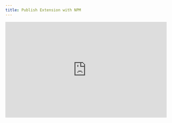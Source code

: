 ```yaml
---
title: Publish Extension with NPM
---
```


<div class="not-content">
  <iframe
    width="100%"
    height="300px"
    src="https://www.youtube.com/embed/tFQAankyBgY"
    title="Kunkun: Publish Extension through npm"
    frameborder="0"
    allow="accelerometer; autoplay; clipboard-write; encrypted-media; gyroscope; picture-in-picture; web-share"
    referrerpolicy="strict-origin-when-cross-origin"
    allowfullscreen
  ></iframe>
</div>
